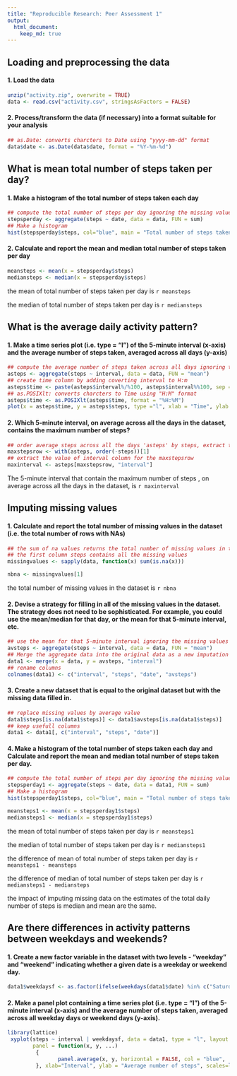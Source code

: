 ```yaml
---
title: "Reproducible Research: Peer Assessment 1"
output: 
  html_document:
    keep_md: true
---
```



## Loading and preprocessing the data
#### 1. Load the data
```r
unzip("activity.zip", overwrite = TRUE)
data <- read.csv("activity.csv", stringsAsFactors = FALSE)
```

#### 2. Process/transform the data (if necessary) into a format suitable for your analysis
```r
## as.Date: converts charcters to Date using "yyyy-mm-dd" format 
data$date <- as.Date(data$date, format = "%Y-%m-%d")
```



## What is mean total number of steps taken per day?
#### 1. Make a histogram of the total number of steps taken each day
```r
## compute the total number of steps per day ignoring the missing values
stepsperday <- aggregate(steps ~ date, data = data, FUN = sum)
## Make a histogram
hist(stepsperday$steps, col="blue", main = "Total number of steps taken each day", xlab = "Number of steps")

```

#### 2. Calculate and report the mean and median total number of steps taken per day
```r
meansteps <- mean(x = stepsperday$steps)
mediansteps <- median(x = stepsperday$steps)
```


the mean of total number of steps taken per day is `r meansteps`

the median of total number of steps taken per day is `r mediansteps`



## What is the average daily activity pattern?
#### 1. Make a time series plot (i.e. type = "l") of the 5-minute interval (x-axis) and the average number of steps taken, averaged across all days (y-axis)
```r
## compute the average number of steps taken across all days ignoring the missing values
asteps <- aggregate(steps ~ interval, data = data, FUN = "mean")
## create time column by adding coverting interval to H:m
asteps$time <- paste(asteps$interval%/%100, asteps$interval%%100, sep = ":")
## as.POSIXlt: converts charcters to Time using "H:M" format
asteps$time <- as.POSIXlt(asteps$time, format = "%H:%M")
plot(x = asteps$time, y = asteps$steps, type ="l", xlab = "Time", ylab = "Average number of steps", col = "blue")
```

#### 2. Which 5-minute interval, on average across all the days in the dataset, contains the maximum number of steps?
```r
## order average steps across all the days 'asteps' by steps, extract the row of the maximum number of steps (first line)
maxstepsrow <- with(asteps, order(-steps))[1]
## extract the value of interval column for the maxstepsrow 
maxinterval <- asteps[maxstepsrow, "interval"]
```

The 5-minute interval that contain the maximum number of steps , on average across all the days in the dataset, is `r maxinterval` 



## Imputing missing values
#### 1. Calculate and report the total number of missing values in the dataset (i.e. the total number of rows with NAs)
```r
## the sum of na values returns the total number of missing values in the dataset for each column
## the first column steps contains all the missing values
missingvalues <- sapply(data, function(x) sum(is.na(x)))

nbna <- missingvalues[1]
```
the total number of missing values in the dataset is `r nbna`

#### 2. Devise a strategy for filling in all of the missing values in the dataset. The strategy does not need to be sophisticated. For example, you could use the mean/median for that day, or the mean for that 5-minute interval, etc.
```r
## use the mean for that 5-minute interval ignoring the missing values
avsteps <- aggregate(steps ~ interval, data = data, FUN = "mean")
## Merge the aggregate data into the original data as a new imputation column based on interval link
data1 <- merge(x = data, y = avsteps, "interval")
## rename columns
colnames(data1) <- c("interval", "steps", "date", "avsteps")

```
#### 3. Create a new dataset that is equal to the original dataset but with the missing data filled in.
```r
## replace missing values by average value
data1$steps[is.na(data1$steps)] <- data1$avsteps[is.na(data1$steps)]
## keep usefull columns
data1 <- data1[, c("interval", "steps", "date")]
```

#### 4. Make a histogram of the total number of steps taken each day and Calculate and report the mean and median total number of steps taken per day.
```r
## compute the total number of steps per day ignoring the missing values
stepsperday1 <- aggregate(steps ~ date, data = data1, FUN = sum)
## Make a histogram
hist(stepsperday1$steps, col="blue", main = "Total number of steps taken each day", xlab = "Number of steps")

meansteps1 <- mean(x = stepsperday1$steps)
mediansteps1 <- median(x = stepsperday1$steps)
```
the mean of total number of steps taken per day is `r meansteps1`

the median of total number of steps taken per day is `r mediansteps1`

the difference of mean of total number of steps taken per day is `r meansteps1 - meansteps`

the difference of median of total number of steps taken per day is `r mediansteps1 - mediansteps`

the impact of imputing missing data on the estimates of the total daily number of steps is median and mean are the same.

## Are there differences in activity patterns between weekdays and weekends?
#### 1. Create a new factor variable in the dataset with two levels - "weekday" and "weekend" indicating whether a given date is a weekday or weekend day.
```r
data1$weekdaysf <- as.factor(ifelse(weekdays(data1$date) %in% c("Saturday", "Sunday"), "weekend", "weekday"))
```

#### 2. Make a panel plot containing a time series plot (i.e. type = "l") of the 5-minute interval (x-axis) and the average number of steps taken, averaged across all weekday days or weekend days (y-axis).
```r
library(lattice)
 xyplot(steps ~ interval | weekdaysf, data = data1, type = "l", layout = c(1, 2),
        panel = function(x, y, ...) 
         {
                panel.average(x, y, horizontal = FALSE, col = "blue", ...)
         }, xlab="Interval", ylab = "Average number of steps", scales=list(y=list(tick.number=10, limits = c(-10, 300))))
```

